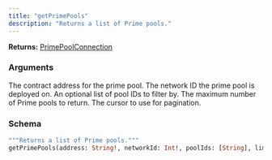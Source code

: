 ```yaml
---
title: "getPrimePools"
description: "Returns a list of Prime pools."
---
```


**Returns:** [PrimePoolConnection](/api-reference/types/primepoolconnection)

### Arguments

<ResponseField name="address" type="String!" required>
  The contract address for the prime pool.
</ResponseField>

<ResponseField name="networkId" type="Int!" required>
  The network ID the prime pool is deployed on.
</ResponseField>

<ResponseField name="poolIds" type="[String]">
  An optional list of pool IDs to filter by.
</ResponseField>

<ResponseField name="limit" type="Int">
  The maximum number of Prime pools to return.
</ResponseField>

<ResponseField name="cursor" type="String">
  The cursor to use for pagination.
</ResponseField>

### Schema


```graphql 
"""Returns a list of Prime pools."""
getPrimePools(address: String!, networkId: Int!, poolIds: [String], limit: Int, cursor: String): PrimePoolConnection
```
